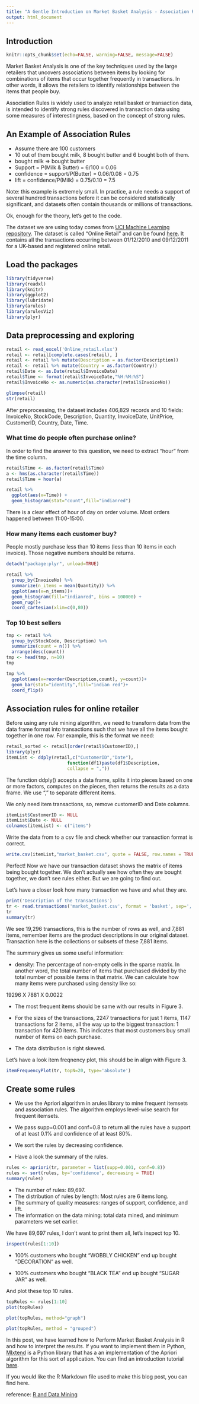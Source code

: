 ---
title: "A Gentle Introduction on Market Basket Analysis - Association Rules"
output: html_document
---

## Introduction

```{r global_options, include=FALSE}
knitr::opts_chunk$set(echo=FALSE, warning=FALSE, message=FALSE)
```

Market Basket Analysis is one of the key techniques used by the large retailers that uncovers associations between items by looking for combinations of items that occur together frequently in transactions. In other words, it allows the retailers to identify relationships between the items that people buy.

Association Rules is widely used to analyze retail basket or transaction data, is intended to identify strong rules discovered in transaction data using some measures of interestingness, based on the concept of strong rules.

## An Example of Association Rules

* Assume there are 100 customers
* 10 out of them bought milk, 8 bought butter and 6 bought both of them. 
* bought milk => bought butter
* Support = P(Milk & Butter) = 6/100 = 0.06
* confidence = support/P(Butter) = 0.06/0.08 = 0.75
* lift = confidence/P(Milk) = 0.75/0.10 = 7.5

Note: this example is extremely small. In practice, a rule needs a support of several hundred transactions before it can be considered statistically significant, and datasets often contain thousands or millions of transactions.

Ok, enough for the theory, let's get to the code. 

The dataset we are using today comes from [UCI Machine Learning repository](http://archive.ics.uci.edu/ml/datasets/online+retail). The dataset is called “Online Retail” and can be found [here](http://archive.ics.uci.edu/ml/datasets/online+retail). It contains all the transactions occurring between 01/12/2010 and 09/12/2011 for a UK-based and registered online retail.

## Load the packages 

```{r}
library(tidyverse)
library(readxl)
library(knitr)
library(ggplot2)
library(lubridate)
library(arules)
library(arulesViz)
library(plyr)
```

## Data preprocessing and exploring

```{r}
retail <- read_excel('Online_retail.xlsx')
retail <- retail[complete.cases(retail), ]
retail <- retail %>% mutate(Description = as.factor(Description))
retail <- retail %>% mutate(Country = as.factor(Country))
retail$Date <- as.Date(retail$InvoiceDate)
retail$Time <- format(retail$InvoiceDate,"%H:%M:%S")
retail$InvoiceNo <- as.numeric(as.character(retail$InvoiceNo))
```

```{r}
glimpse(retail)
str(retail)
```

After preprocessing, the dataset includes 406,829 records and 10 fields: InvoiceNo, StockCode, Description, Quantity, InvoiceDate, UnitPrice, CustomerID, Country, Date, Time.

### What time do people often purchase online?

In order to find the answer to this question, we need to extract "hour" from the time column.

```{r}
retail$Time <- as.factor(retail$Time)
a <- hms(as.character(retail$Time))
retail$Time = hour(a)

retail %>% 
  ggplot(aes(x=Time)) + 
  geom_histogram(stat="count",fill="indianred")
```

There is a clear effect of hour of day on order volume. Most orders happened between 11:00-15:00.

### How many items each customer buy?

People mostly purchase less than 10 items (less than 10 items in each invoice). Those negative numbers should be returns. 

```{r}
detach("package:plyr", unload=TRUE) 

retail %>% 
  group_by(InvoiceNo) %>% 
  summarize(n_items = mean(Quantity)) %>%
  ggplot(aes(x=n_items))+
  geom_histogram(fill="indianred", bins = 100000) + 
  geom_rug()+
  coord_cartesian(xlim=c(0,80))
```

### Top 10 best sellers

```{r}
tmp <- retail %>% 
  group_by(StockCode, Description) %>% 
  summarize(count = n()) %>% 
  arrange(desc(count))
tmp <- head(tmp, n=10)
tmp

tmp %>% 
  ggplot(aes(x=reorder(Description,count), y=count))+
  geom_bar(stat="identity",fill="indian red")+
  coord_flip()
```

## Association rules for online retailer

Before using any rule mining algorithm, we need to transform data from the data frame format into transactions such that we have all the items bought together in one row. For example, this is the format we need:

```{r}
retail_sorted <- retail[order(retail$CustomerID),]
library(plyr)
itemList <- ddply(retail,c("CustomerID","Date"), 
                       function(df1)paste(df1$Description, 
                       collapse = ","))
```

The function ddply() accepts a data frame, splits it into pieces based on one or more factors, computes on the pieces, then returns the results as a data frame. We use "," to separate different items. 

We only need item transactions, so, remove customerID and Date columns.

```{r}
itemList$CustomerID <- NULL
itemList$Date <- NULL
colnames(itemList) <- c("items")
```

Write the data from to a csv file and check whether our transaction format is correct. 

```{r}
write.csv(itemList,"market_basket.csv", quote = FALSE, row.names = TRUE)
```

Perfect! Now we have our transaction dataset shows the matrix of items being bought together. We don't actually see how often they are bought together, we don't see rules either. But we are going to find out. 

Let's have a closer look how many transaction we have and what they are.

```{r}
print('Description of the transactions')
tr <- read.transactions('market_basket.csv', format = 'basket', sep=',')
tr
summary(tr)
```

We see 19,296 transactions, this is the number of rows as well, and 7,881 items, remember items are the product descriptions in our original dataset. Transaction here is the collections or subsets of these 7,881 items. 

The summary gives us some useful information:

* density: The percentage of non-empty cells in the sparse matrix. In another word, the total number of items that purchased divided by the total number of possible items in that matrix. We can calculate how many items were purchased using density like so: 

19296 X 7881 X 0.0022

* The most frequent items should be same with our results in Figure 3.

* For the sizes of the transactions, 2247 transactions for just 1 items, 1147 transactions for 2 items, all the way up to the biggest transaction: 1 transaction for 420 items. This indicates that most customers buy small number of items on each purchase.

* The data distribution is right skewed.

Let's have a look item freqnency plot, this should be in align with Figure 3.

```{r}
itemFrequencyPlot(tr, topN=20, type='absolute')
```

## Create some rules

* We use the Apriori algorithm in arules library to mine frequent itemsets and association rules. The algorithm employs level-wise search for frequent itemsets.

* We pass supp=0.001 and conf=0.8 to return all the rules have a support of at least 0.1% and confidence of at least 80%. 

* We sort the rules by decreasing confidence. 

* Have a look the summary of the rules. 

```{r}
rules <- apriori(tr, parameter = list(supp=0.001, conf=0.8))
rules <- sort(rules, by='confidence', decreasing = TRUE)
summary(rules)
```

* The number of rules: 89,697.
* The distribution of rules by length: Most rules are 6 items long.
* The summary of quality measures: ranges of support, confidence, and lift.
* The information on the data mining: total data mined, and minimum parameters we set earlier.

We have 89,697 rules, I don't want to print them all, let's inspect top 10.

```{r}
inspect(rules[1:10])
```

* 100% customers who bought "WOBBLY CHICKEN" end up bought "DECORATION" as well. 

* 100% customers who bought "BLACK TEA" end up bought "SUGAR JAR" as well. 

And plot these top 10 rules.

```{r}
topRules <- rules[1:10]
plot(topRules)
```

```{r}
plot(topRules, method="graph")
```

```{r}
plot(topRules, method = "grouped")
```

In this post, we have learned how to Perform Market Basket Analysis in R and how to interpret the results. If you want to implement them in Python, [Mlxtend](http://rasbt.github.io/mlxtend/) is a Python library that has a an implementation of the Apriori algorithm for this sort of application. You can find an introduction tutorial [here](http://pbpython.com/market-basket-analysis.html). 

If you would like the R Markdown file used to make this blog post, you can find here. 

reference: [R and Data Mining](http://www.rdatamining.com/examples/association-rules)
